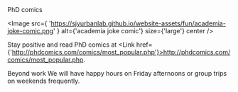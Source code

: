 <Title>Work-life Balance</Title>

<Section>
<SubTitle>PhD comics</SubTitle>

<Image
  src={
    'https://sjyurbanlab.github.io/website-assets/fun/academia-joke-comic.png'
  }
  alt={'academia joke comic'}
  size={'large'}
  center
/>

Stay positive and read PhD comics at <Link href={'http://phdcomics.com/comics/most_popular.php'}>http://phdcomics.com/comics/most_popular.php</Link>.

</Section>

<Section>
  <SubTitle>Beyond work</SubTitle>
  We will have happy hours on Friday afternoons or group trips on weekends frequently.
</Section>
